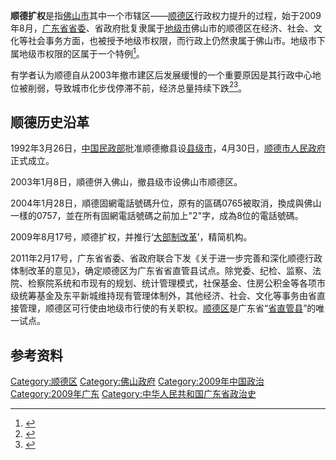 '''顺德扩权'''是指[[佛山市|佛山市]]其中一个市辖区——[[顺德区|顺德区]]行政权力提升的过程，始于2009年8月，[[广东省|广东省]][[省委|省委]]、省政府批复隶属于[[地级市|地级市]]佛山市的顺德区在经济、社会、文化等社会事务方面，也被授予地级市权限，而行政上仍然隶属于佛山市。地级市下属地级市权限的区属于一个特例<ref>{{cite web|url=http://news.ifeng.com/mainland/200908/0821_17_1312785.shtml|title=广东赋予顺德地级市管理权限 实行大部制|date=2009-08-21|publisher=南方日报|author=刘三琴,顾大炜|accessdate=2011-06-10}}</ref>。

有学者认为顺德自从2003年撤市建区后发展缓慢的一个重要原因是其行政中心地位被削弱，导致城市化步伐停滞不前，经济总量持续下跌<ref>{{cite web|url=http://www.ycwb.com/ePaper/ycwb/html/2009-08/21/content_575794.htm|title=顺德改革全国首创|author=尹安学|date=2009-08-21|accessdate=2011-06-10}}{{dead link|date=2018年5月 |bot=InternetArchiveBot |fix-attempted=yes }}</ref><ref>{{cite web|url=http://www.xici.net/d89006933.htm|title=要谨记顺德撤市设区后发展缓慢的教训|author=马由缰|date=2009-04-21|publisher=西祠胡同|accessdate=2011-06-10}}{{dead link|date=2018年5月 |bot=InternetArchiveBot |fix-attempted=yes }}</ref>。

==顺德历史沿革==

1992年3月26日，[[中华人民共和国民政部|中国民政部]]批准顺德撤县设[[县级市|县级市]]，4月30日，[[顺德市人民政府|顺德市人民政府]]正式成立。

2003年1月8日，順德併入佛山，撤县级市设佛山市顺德区。

2004年1月28日，順德固網電話號碼升位，原有的區碼0765被取消，換成與佛山一樣的0757，並在所有固網電話號碼之前加上"2"字，成為8位的電話號碼。

2009年8月17号，顺德扩权，并推行‘[[大部制改革|大部制改革]]’，精简机构。

2011年2月17号，广东省省委、省政府联合下发《关于进一步完善和深化顺德行政体制改革的意见》，确定顺德区为广东省省直管县试点。除党委、纪检、监察、法院、检察院系统和市现有的规划、统计管理模式，社保基金、住房公积金等各项市级统筹基金及东平新城维持现有管理体制外，其他经济、社会、文化等事务由省直接管理，顺德区可行使由地级市行使的有关职权。[[顺德区|顺德区]]是广东省“[[省直管县|省直管县]]”的唯一试点。

==参考资料==
{{Reflist}}

[[Category:顺德区|Category:顺德区]]
[[Category:佛山政府|Category:佛山政府]]
[[Category:2009年中国政治|Category:2009年中国政治]]
[[Category:2009年广东|Category:2009年广东]]
[[Category:中华人民共和国广东省政治史|Category:中华人民共和国广东省政治史]]